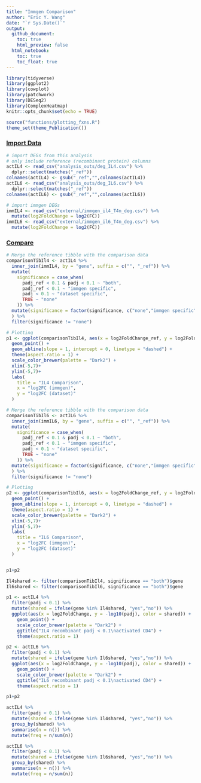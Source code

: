 ```yaml
---
title: "Immgen Comparison"
author: "Eric Y. Wang"
date: "`r Sys.Date()`"
output:
  github_document:
    toc: true
    html_preview: false
  html_notebook:
    toc: true
    toc_float: true
---
```


```r
library(tidyverse)
library(ggplot2)
library(cowplot)
library(patchwork)
library(DESeq2)
library(ComplexHeatmap)
knitr::opts_chunk$set(echo = TRUE)
```

```r
source("functions/plotting_fxns.R")
theme_set(theme_Publication())
```

### [Import Data]{.underline}

```r
# import DEGs from this analysis
# only include reference (recombinant protein) columns
actIL4 <- read_csv("analysis_outs/deg_IL4.csv") %>%
  dplyr::select(matches("_ref"))
colnames(actIL4) <- gsub("_ref","",colnames(actIL4))
actIL6 <- read_csv("analysis_outs/deg_IL6.csv") %>%
  dplyr::select(matches("_ref"))
colnames(actIL6) <- gsub("_ref","",colnames(actIL6))

# import immgen DEGs
immIL4 <- read_csv("external/immgen_il4_T4n_deg.csv") %>%
  mutate(log2FoldChange = log2(FC))
immIL6 <- read_csv("external/immgen_il6_T4n_deg.csv") %>%
  mutate(log2FoldChange = log2(FC))
```

### [Compare]{.underline}

```r
# Merge the reference tibble with the comparison data
comparisonTibIl4 <- actIL4 %>%
  inner_join(immIL4, by = "gene", suffix = c("", "_ref")) %>%
  mutate(
    significance = case_when(
      padj_ref < 0.1 & padj < 0.1 ~ "both",
      padj_ref < 0.1 ~ "immgen specific",
      padj < 0.1 ~ "dataset specific",
      TRUE ~ "none"
    )) %>%
  mutate(significance = factor(significance, c("none","immgen specific","dataset specific","both"))
  ) %>%
  filter(significance != "none")

# Plotting
p1 <- ggplot(comparisonTibIl4, aes(x = log2FoldChange_ref, y = log2FoldChange, color = significance)) +
  geom_point() +
  geom_abline(slope = 1, intercept = 0, linetype = "dashed") +
  theme(aspect.ratio = 1) +
  scale_color_brewer(palette = "Dark2") +
  xlim(-5,7)+
  ylim(-5,7)+
  labs(
    title = "IL4 Comparison",
    x = "log2FC (immgen)",
    y = "log2FC (dataset)"
  )

# Merge the reference tibble with the comparison data
comparisonTibIl6 <- actIL6 %>%
  inner_join(immIL6, by = "gene", suffix = c("", "_ref")) %>%
  mutate(
    significance = case_when(
      padj_ref < 0.1 & padj < 0.1 ~ "both",
      padj_ref < 0.1 ~ "immgen specific",
      padj < 0.1 ~ "dataset specific",
      TRUE ~ "none"
    )) %>%
  mutate(significance = factor(significance, c("none","immgen specific","dataset specific","both"))
  ) %>%
  filter(significance != "none")

# Plotting
p2 <- ggplot(comparisonTibIl6, aes(x = log2FoldChange_ref, y = log2FoldChange, color = significance)) +
  geom_point() +
  geom_abline(slope = 1, intercept = 0, linetype = "dashed") +
  theme(aspect.ratio = 1) +
  scale_color_brewer(palette = "Dark2") +
  xlim(-5,7)+
  ylim(-5,7)+
  labs(
    title = "IL6 Comparison",
    x = "log2FC (immgen)",
    y = "log2FC (dataset)"
  )


p1+p2
```

```r
Il4shared <- filter(comparisonTibIl4, significance == "both")$gene
Il6shared <- filter(comparisonTibIl6, significance == "both")$gene

p1 <- actIL4 %>%
  filter(padj < 0.1) %>%
  mutate(shared = ifelse(gene %in% Il4shared, "yes","no")) %>%
  ggplot(aes(x = log2FoldChange, y = -log10(padj), color = shared)) +
    geom_point() +
    scale_color_brewer(palette = "Dark2") +
    ggtitle("IL4 recombinant padj < 0.1\nactivated CD4") +
    theme(aspect.ratio = 1)

p2 <- actIL6 %>%
  filter(padj < 0.1) %>%
  mutate(shared = ifelse(gene %in% Il6shared, "yes","no")) %>%
  ggplot(aes(x = log2FoldChange, y = -log10(padj), color = shared)) +
    geom_point() +
    scale_color_brewer(palette = "Dark2") +
    ggtitle("IL6 recombinant padj < 0.1\nactivated CD4") +
    theme(aspect.ratio = 1)

p1+p2
```

```r
actIL4 %>%
  filter(padj < 0.1) %>%
  mutate(shared = ifelse(gene %in% Il4shared, "yes","no")) %>%
  group_by(shared) %>%
  summarise(n = n()) %>%
  mutate(freq = n/sum(n))

actIL6 %>%
  filter(padj < 0.1) %>%
  mutate(shared = ifelse(gene %in% Il6shared, "yes","no")) %>%
  group_by(shared) %>%
  summarise(n = n()) %>%
  mutate(freq = n/sum(n))
```












